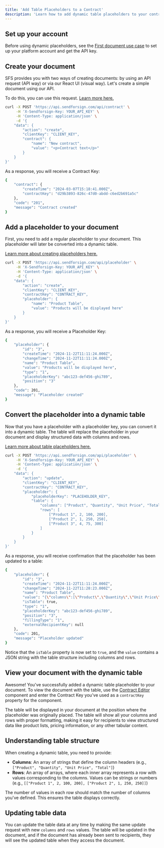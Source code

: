 ```yaml
---
title: 'Add Table Placeholders to a Contract'
description: 'Learn how to add dynamic table placeholders to your contracts.'
---
```


## Set up your account

Before using dynamic placeholders, see the [First document use case](/usecase/firstdoc) to set up your 
platform account and get the API key.

## Create your document

SFS provides you with two ways of creating documents: by using an API request (API way) or via our React UI (visual way). 
Let's create a simple document using our API.

To do this, you can use this request. [Learn more here.](/api-reference/contract/create-fill)

```bash cURL
curl -X POST 'https://api.sendforsign.com/api/contract' \
     -H 'X-Sendforsign-Key: YOUR_API_KEY' \
     -H 'Content-Type: application/json' \
     -d '{
    "data": {
        "action": "create",
        "clientKey": "CLIENT_KEY",
        "contract": {
            "name": "New contract",
            "value": "<p>Contract text</p>"
        }
    }
}'
```

As a response, you will receive a Contract Key:

```bash json
{
    "contract": {
        "createTime": "2024-03-07T15:18:41.000Z",
        "contractKey": "d29b3893-826c-47d0-abdd-c6ed2b691a5c"
    },
    "code": "201",
    "message": "Contract created"
}
```

## Add a placeholder to your document

First, you need to add a regular placeholder to your document. This placeholder will later be converted into a dynamic table.

[Learn more about creating placeholders here.](/api-reference/placeholder/create)

```bash cURL
curl -X POST 'https://api.sendforsign.com/api/placeholder' \
     -H 'X-Sendforsign-Key: YOUR_API_KEY' \
     -H 'Content-Type: application/json' \
     -d '{
    "data": {
        "action": "create",
        "clientKey": "CLIENT_KEY",
        "contractKey": "CONTRACT_KEY",
        "placeholder": {
            "name": "Product Table",
            "value": "Products will be displayed here"
        }
    }
}'
```

As a response, you will receive a Placeholder Key:

```bash json
{
    "placeholder": {
        "id": "3",
        "createTime": "2024-11-22T11:11:24.000Z",
        "changeTime": "2024-11-22T11:11:24.000Z",
        "name": "Product Table",
        "value": "Products will be displayed here",
        "type": "1",
        "placeholderKey": "abc123-def456-ghi789",
        "position": "3"
    },
    "code": 201,
    "message": "Placeholder created"
}
```

## Convert the placeholder into a dynamic table

Now that you have a placeholder with a placeholder key, you can convert it into a dynamic table. The table will replace the placeholder in your document and display structured data with columns and rows.

[Learn more about table placeholders here.](/api-reference/placeholder/update-table)

```bash cURL
curl -X POST 'https://api.sendforsign.com/api/placeholder' \
     -H 'X-Sendforsign-Key: YOUR_API_KEY' \
     -H 'Content-Type: application/json' \
     -d '{
    "data": {
        "action": "update",
        "clientKey": "CLIENT_KEY",
        "contractKey": "CONTRACT_KEY",
        "placeholder": {
            "placeholderKey": "PLACEHOLDER_KEY",
            "table": {
                "columns": ["Product", "Quantity", "Unit Price", "Total"],
                "rows": [
                    ["Product 1", 2, 100, 200],
                    ["Product 2", 1, 250, 250],
                    ["Product 3", 4, 75, 300]
                ]
            }
        }
    }
}'
```

As a response, you will receive confirmation that the placeholder has been updated to a table:

```bash json
{
    "placeholder": {
        "id": "3",
        "createTime": "2024-11-22T11:11:24.000Z",
        "changeTime": "2024-11-22T11:28:23.000Z",
        "name": "Product Table",
        "value": "{\"columns\":[\"Product\",\"Quantity\",\"Unit Price\",\"Total\"],\"rows\":[[\"Product 1\",2,100,200],[\"Product 2\",1,250,250],[\"Product 3\",4,75,300]]}",
        "isTable": true,
        "type": "1",
        "placeholderKey": "abc123-def456-ghi789",
        "position": "3",
        "fillingType": "1",
        "externalRecipientKey": null
    },
    "code": 201,
    "message": "Placeholder updated"
}
```

Notice that the `isTable` property is now set to `true`, and the `value` contains a JSON string with the table structure including columns and rows.

## View your document with the dynamic table

Awesome! You've successfully added a dynamic table placeholder to your document. To view the document with the table, 
use the [Contract Editor](/sdk/components/contracteditor) component and enter the Contract Key you've used 
as a `contractKey` property for the component.

The table will be displayed in your document at the position where the placeholder was originally placed. The table 
will show all your columns and rows with proper formatting, making it easy for recipients to view structured data 
like product lists, pricing information, or any other tabular content.

## Understanding table structure

When creating a dynamic table, you need to provide:

- **Columns**: An array of strings that define the column headers (e.g., `["Product", "Quantity", "Unit Price", "Total"]`)
- **Rows**: An array of arrays, where each inner array represents a row with values corresponding to the columns. Values can be strings or numbers (e.g., `[["Product 1", 2, 100, 200], ["Product 2", 1, 250, 250]]`)

The number of values in each row should match the number of columns you've defined. This ensures the table displays correctly.

## Updating table data

You can update the table data at any time by making the same update request with new `columns` and `rows` values. The table 
will be updated in the document, and if the document has already been sent to recipients, they will see the updated table 
when they access the document.

